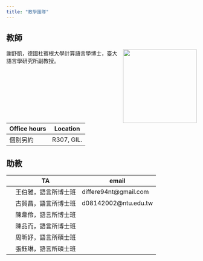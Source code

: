```yaml
---
title: "教學團隊"
---
```


## 教師

![](images/me2022.jpg){style="float:right;padding: 0 0 0 10px;" fig-alt="Headshot of Dr. Shu-Kai Hsieh" width="195"}

謝舒凱，德國杜賓根大學計算語言學博士，臺大語言學研究所副教授。

| Office hours | Location   |
|--------------|------------|
| 個別另約     | R307, GIL. |

## 助教

|     | TA                   | email |
|:---:|----------------------|-------|
|     | 王伯雅，語言所博士班 |   differe94nt@gmail.com     |
|     | 古貿昌，語言所博士班 |   d08142002@ntu.edu.tw    |
|     | 陳韋伶，語言所博士班 |       |
|     | 陳品而，語言所博士班 |       |
|     | 周昕妤，語言所碩士班 |       |
|     | 張鈺琳，語言所碩士班 |       |
